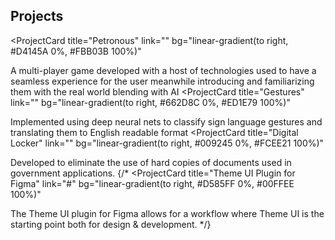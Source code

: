 ## Projects

<ProjectCard
  title="Petronous"
  link=""
  bg="linear-gradient(to right, #D4145A 0%, #FBB03B 100%)"
>
 A multi-player game developed with a host of technologies used to have a seamless experience for the user meanwhile introducing and familiarizing them with the real world blending with AI
</ProjectCard>
<ProjectCard
  title="Gestures"
  link=""
  bg="linear-gradient(to right, #662D8C 0%, #ED1E79 100%)"
>
  Implemented using deep neural nets to classify sign language gestures and translating them to English readable format
</ProjectCard>
<ProjectCard
  title="Digital Locker"
  link=""
  bg="linear-gradient(to right, #009245 0%, #FCEE21 100%)"
>
  Developed to eliminate the use of hard copies of documents used in government applications.
</ProjectCard>
{/* <ProjectCard
  title="Theme UI Plugin for Figma"
  link="#"
  bg="linear-gradient(to right, #D585FF 0%, #00FFEE 100%)"
>
  The Theme UI plugin for Figma allows for a workflow where Theme UI is the
  starting point both for design & development.
</ProjectCard> */}
